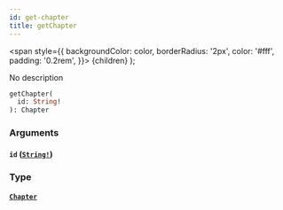 ```yaml
---
id: get-chapter
title: getChapter
---
```


<span
style={{
      backgroundColor: color,
      borderRadius: '2px',
      color: '#fff',
      padding: '0.2rem',
    }}>
{children}
</span>
);

No description

```graphql
getChapter(
  id: String!
): Chapter

```

### Arguments

#### `id` ([`String!`](/docs/schema/scalars/string))

### Type

#### [`Chapter`](/docs/schema/objects/chapter)
